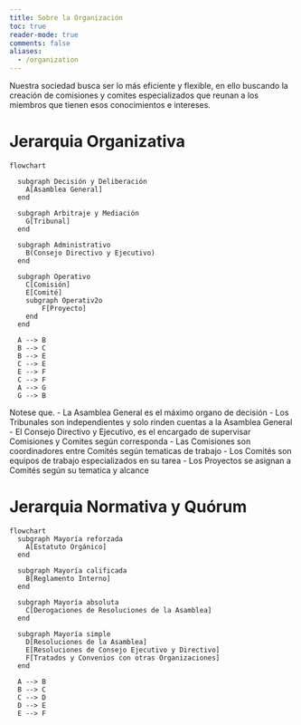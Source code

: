 ```yaml
---
title: Sobre la Organización
toc: true
reader-mode: true
comments: false
aliases:
  - /organization
---
```


Nuestra sociedad busca ser lo más eficiente y flexible, en ello buscando la creación de comisiones y comites especializados que reunan a los miembros que tienen esos conocimientos e intereses.

# Jerarquia Organizativa

```mermaid
flowchart

  subgraph Decisión y Deliberación
    A[Asamblea General]
  end

  subgraph Arbitraje y Mediación
    G[Tribunal]
  end

  subgraph Administrativo
    B(Consejo Directivo y Ejecutivo)
  end
  
  subgraph Operativo
    C[Comisión]
    E[Comité]
    subgraph Operativ2o
        F[Proyecto]
    end
  end

  A --> B
  B --> C
  B --> E
  C --> E
  E --> F
  C --> F
  A --> G
  G --> B
```
Notese que.
- La Asamblea General es el máximo organo de decisión
- Los Tribunales son independientes y solo rinden cuentas a la Asamblea General
- El Consejo Directivo y Ejecutivo, es el encargado de supervisar Comisiones y Comites según corresponda
- Las Comisiones son coordinadores entre Comités según tematicas de trabajo
- Los Comités son equipos de trabajo especializados en su tarea
- Los Proyectos se asignan a Comités según su tematica y alcance


# Jerarquia Normativa y Quórum 
```mermaid
flowchart
  subgraph Mayoría reforzada 
    A[Estatuto Orgánico]
  end

  subgraph Mayoría calificada
    B[Reglamento Interno]
  end
  
  subgraph Mayoría absoluta
    C[Derogaciones de Resoluciones de la Asamblea]
  end

  subgraph Mayoría simple
    D[Resoluciones de la Asamblea]
    E[Resoluciones de Consejo Ejecutivo y Directivo]
    F[Tratados y Convenios con otras Organizaciones]
  end
  
  A --> B
  B --> C
  C --> D
  D --> E
  E --> F
```


